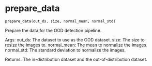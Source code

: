 # prepare_data { #onco_derm_ai.prepare_data }

```python
prepare_data(out_ds, size, normal_mean, normal_std)
```

Prepare the data for the OOD detection pipeline.

Args:
    out_ds: The dataset to use as the OOD dataset.
    size: The size to resize the images to.
    normal_mean: The mean to normalize the images.
    normal_std: The standard deviation to normalize the images.

Returns:
    The in-distribution dataset and the out-of-distribution dataset.